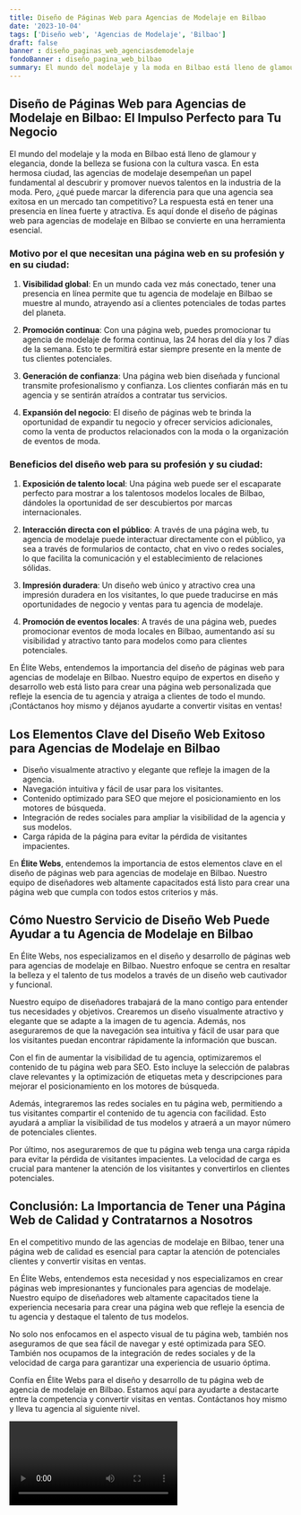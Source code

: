 ```yaml
---
title: Diseño de Páginas Web para Agencias de Modelaje en Bilbao
date: '2023-10-04'
tags: ['Diseño web', 'Agencias de Modelaje', 'Bilbao']
draft: false
banner : diseño_paginas_web_agenciasdemodelaje
fondoBanner : diseño_pagina_web_bilbao
summary: El mundo del modelaje y la moda en Bilbao está lleno de glamour y elegancia, donde la belleza se fusiona con la cultura vasca. En esta hermosa ciudad, las agencias de modelaje desempeñan un papel fundamental al descubrir y promover nuevos talentos en la industria de la moda. Pero, ¿qué puede marcar la diferencia para que una agencia sea exitosa en un mercado tan competitivo? La respuesta está en tener una presencia en línea fuerte y atractiva. Es aquí donde el diseño de páginas web para agencias de modelaje en Bilbao se convierte en una herramienta esencial.
---
```


## Diseño de Páginas Web para Agencias de Modelaje en Bilbao: El Impulso Perfecto para Tu Negocio

El mundo del modelaje y la moda en Bilbao está lleno de glamour y elegancia, donde la belleza se fusiona con la cultura vasca. En esta hermosa ciudad, las agencias de modelaje desempeñan un papel fundamental al descubrir y promover nuevos talentos en la industria de la moda. Pero, ¿qué puede marcar la diferencia para que una agencia sea exitosa en un mercado tan competitivo? La respuesta está en tener una presencia en línea fuerte y atractiva. Es aquí donde el diseño de páginas web para agencias de modelaje en Bilbao se convierte en una herramienta esencial.

### Motivo por el que necesitan una página web en su profesión y en su ciudad:

1. **Visibilidad global**: En un mundo cada vez más conectado, tener una presencia en línea permite que tu agencia de modelaje en Bilbao se muestre al mundo, atrayendo así a clientes potenciales de todas partes del planeta.

2. **Promoción continua**: Con una página web, puedes promocionar tu agencia de modelaje de forma continua, las 24 horas del día y los 7 días de la semana. Esto te permitirá estar siempre presente en la mente de tus clientes potenciales.

3. **Generación de confianza**: Una página web bien diseñada y funcional transmite profesionalismo y confianza. Los clientes confiarán más en tu agencia y se sentirán atraídos a contratar tus servicios.

4. **Expansión del negocio**: El diseño de páginas web te brinda la oportunidad de expandir tu negocio y ofrecer servicios adicionales, como la venta de productos relacionados con la moda o la organización de eventos de moda.

### Beneficios del diseño web para su profesión y su ciudad:

1. **Exposición de talento local**: Una página web puede ser el escaparate perfecto para mostrar a los talentosos modelos locales de Bilbao, dándoles la oportunidad de ser descubiertos por marcas internacionales.

2. **Interacción directa con el público**: A través de una página web, tu agencia de modelaje puede interactuar directamente con el público, ya sea a través de formularios de contacto, chat en vivo o redes sociales, lo que facilita la comunicación y el establecimiento de relaciones sólidas.

3. **Impresión duradera**: Un diseño web único y atractivo crea una impresión duradera en los visitantes, lo que puede traducirse en más oportunidades de negocio y ventas para tu agencia de modelaje.

4. **Promoción de eventos locales**: A través de una página web, puedes promocionar eventos de moda locales en Bilbao, aumentando así su visibilidad y atractivo tanto para modelos como para clientes potenciales.

En Élite Webs, entendemos la importancia del diseño de páginas web para agencias de modelaje en Bilbao. Nuestro equipo de expertos en diseño y desarrollo web está listo para crear una página web personalizada que refleje la esencia de tu agencia y atraiga a clientes de todo el mundo. ¡Contáctanos hoy mismo y déjanos ayudarte a convertir visitas en ventas!

<GifSeo />

<Cta />

## Los Elementos Clave del Diseño Web Exitoso para Agencias de Modelaje en Bilbao

- Diseño visualmente atractivo y elegante que refleje la imagen de la agencia.
- Navegación intuitiva y fácil de usar para los visitantes.
- Contenido optimizado para SEO que mejore el posicionamiento en los motores de búsqueda.
- Integración de redes sociales para ampliar la visibilidad de la agencia y sus modelos.
- Carga rápida de la página para evitar la pérdida de visitantes impacientes.

En **Élite Webs**, entendemos la importancia de estos elementos clave en el diseño de páginas web para agencias de modelaje en Bilbao. Nuestro equipo de diseñadores web altamente capacitados está listo para crear una página web que cumpla con todos estos criterios y más.

## Cómo Nuestro Servicio de Diseño Web Puede Ayudar a tu Agencia de Modelaje en Bilbao

En Élite Webs, nos especializamos en el diseño y desarrollo de páginas web para agencias de modelaje en Bilbao. Nuestro enfoque se centra en resaltar la belleza y el talento de tus modelos a través de un diseño web cautivador y funcional.

Nuestro equipo de diseñadores trabajará de la mano contigo para entender tus necesidades y objetivos. Crearemos un diseño visualmente atractivo y elegante que se adapte a la imagen de tu agencia. Además, nos aseguraremos de que la navegación sea intuitiva y fácil de usar para que los visitantes puedan encontrar rápidamente la información que buscan.

Con el fin de aumentar la visibilidad de tu agencia, optimizaremos el contenido de tu página web para SEO. Esto incluye la selección de palabras clave relevantes y la optimización de etiquetas meta y descripciones para mejorar el posicionamiento en los motores de búsqueda.

Además, integraremos las redes sociales en tu página web, permitiendo a tus visitantes compartir el contenido de tu agencia con facilidad. Esto ayudará a ampliar la visibilidad de tus modelos y atraerá a un mayor número de potenciales clientes.

Por último, nos aseguraremos de que tu página web tenga una carga rápida para evitar la pérdida de visitantes impacientes. La velocidad de carga es crucial para mantener la atención de los visitantes y convertirlos en clientes potenciales.

## Conclusión: La Importancia de Tener una Página Web de Calidad y Contratarnos a Nosotros

En el competitivo mundo de las agencias de modelaje en Bilbao, tener una página web de calidad es esencial para captar la atención de potenciales clientes y convertir visitas en ventas.

En Élite Webs, entendemos esta necesidad y nos especializamos en crear páginas web impresionantes y funcionales para agencias de modelaje. Nuestro equipo de diseñadores web altamente capacitados tiene la experiencia necesaria para crear una página web que refleje la esencia de tu agencia y destaque el talento de tus modelos.

No solo nos enfocamos en el aspecto visual de tu página web, también nos aseguramos de que sea fácil de navegar y esté optimizada para SEO. También nos ocupamos de la integración de redes sociales y de la velocidad de carga para garantizar una experiencia de usuario óptima.

Confía en Élite Webs para el diseño y desarrollo de tu página web de agencia de modelaje en Bilbao. Estamos aquí para ayudarte a destacarte entre la competencia y convertir visitas en ventas. Contáctanos hoy mismo y lleva tu agencia al siguiente nivel.

<Video />

<CtaBot job='Agencias de Modelaje' city='Bilbao'/>

<Gmaps query='Bilbao+españa+maps' />